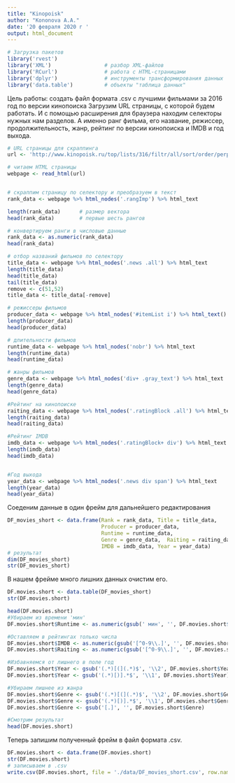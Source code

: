 ---
title: "Kinopoisk"
author: "Kononova A.A."
date: '20 февраля 2020 г '
output: html_document
---
```{r, echo = T, message = F, warning = F}
# Загрузка пакетов
library('rvest')
library('XML')                 # разбор XML-файлов
library('RCurl')               # работа с HTML-страницами
library('dplyr')               # инструменты трансформирования данных
library('data.table')          # объекты "таблица данных"
```
Цель работы: создать файл формата .csv с лучшими фильмами за 2016 год по версии кинопоиска
Загрузим URL страницы, с которой будем работать. И с помощью расширения для браузера находим селекторы нужных нам разделов. А именно ранг фильма, его название, режиссер, продолжительность, жанр, рейтинг по версии кинопоиска и IMDB и год выхода.

```{r, echo = T, message = F, warning = F}
# URL страницы для скраппинга
url <- 'http://www.kinopoisk.ru/top/lists/316/filtr/all/sort/order/perpage/50/'

# читаем HTML страницы
webpage <- read_html(url)


# скраппим страницу по селектору и преобразуем в текст
rank_data <- webpage %>% html_nodes('.rangImp') %>% html_text 

length(rank_data)      # размер вектора
head(rank_data)        # первые шесть рангов

# конвертируем ранги в числовые данные
rank_data <- as.numeric(rank_data)
head(rank_data)

# отбор названий фильмов по селектору
title_data <- webpage %>% html_nodes('.news .all') %>% html_text
length(title_data)
head(title_data)
tail(title_data)
remove <- c(51,52)
title_data <- title_data[-remove]

# режиссеры фильмов
producer_data <- webpage %>% html_nodes('#itemList i') %>% html_text()
length(producer_data)
head(producer_data)

# длительности фильмов
runtime_data <- webpage %>% html_nodes('nobr') %>% html_text
length(runtime_data)
head(runtime_data)

# жанры фильмов 
genre_data <- webpage %>% html_nodes('div+ .gray_text') %>% html_text
length(genre_data)
head(genre_data)

#Рейтинг на кинопоиске
raiting_data <- webpage %>% html_nodes('.ratingBlock .all') %>% html_text
length(raiting_data)
head(raiting_data)

#Рейтинг IMDB
imdb_data <- webpage %>% html_nodes('.ratingBlock+ div') %>% html_text
length(imdb_data)
head(imdb_data)


#Год выхода
year_data <- webpage %>% html_nodes('.news div span') %>% html_text
length(year_data)
head(year_data)
```

Соеденим данные в один фрейм для дальнейшего редактирования

```{r, echo = T, message = F, warning = F}
DF_movies_short <- data.frame(Rank = rank_data, Title = title_data, 
                              Producer = producer_data, 
                              Runtime = runtime_data, 
                              Genre = genre_data,  Raiting = raiting_data,
                              IMDB = imdb_data, Year = year_data)
# результат
dim(DF_movies_short)
str(DF_movies_short)
```
В нашем фрейме много лишних данных очистим его.

```{r, echo = T, message = F, warning = F}
DF.movies.short <- data.table(DF_movies_short)
str(DF.movies.short) 

head(DF.movies.short) 
#Убираем из времени 'мин'
DF.movies.short$Runtime <- as.numeric(gsub(' мин', '', DF.movies.short$Runtime)) 

#Оставляем в рейтингах только числа
DF.movies.short$IMDB <- as.numeric(gsub('[^0-9\\.]', '', DF.movies.short$IMDB)) 
DF.movies.short$Raiting <- as.numeric(gsub('[^0-9\\.]', '', DF.movies.short$Raiting)) 

#Избавняемся от лишнего в поле год
DF.movies.short$Year <- gsub('(.*)[(](.*)$', '\\2', DF.movies.short$Year)
DF.movies.short$Year <- gsub('(.*)[)].*$', '\\1', DF.movies.short$Year)

#Убираем лишнее из жанра
DF.movies.short$Genre <- gsub('(.*)[(](.*)$', '\\2', DF.movies.short$Genre)
DF.movies.short$Genre <- gsub('(.*)[)].*$', '\\1', DF.movies.short$Genre)
DF.movies.short$Genre <- gsub('[.]', '', DF.movies.short$Genre)

#Смотрим результат
head(DF.movies.short)
```
Теперь запишим полученный фрейм в файл формата .csv.
```{r, echo = T, message = F, warning = F}
DF.movies.short <- data.frame(DF.movies.short)
str(DF.movies.short)
# записываем в .csv
write.csv(DF.movies.short, file = './data/DF_movies_short.csv', row.names = F)
```

